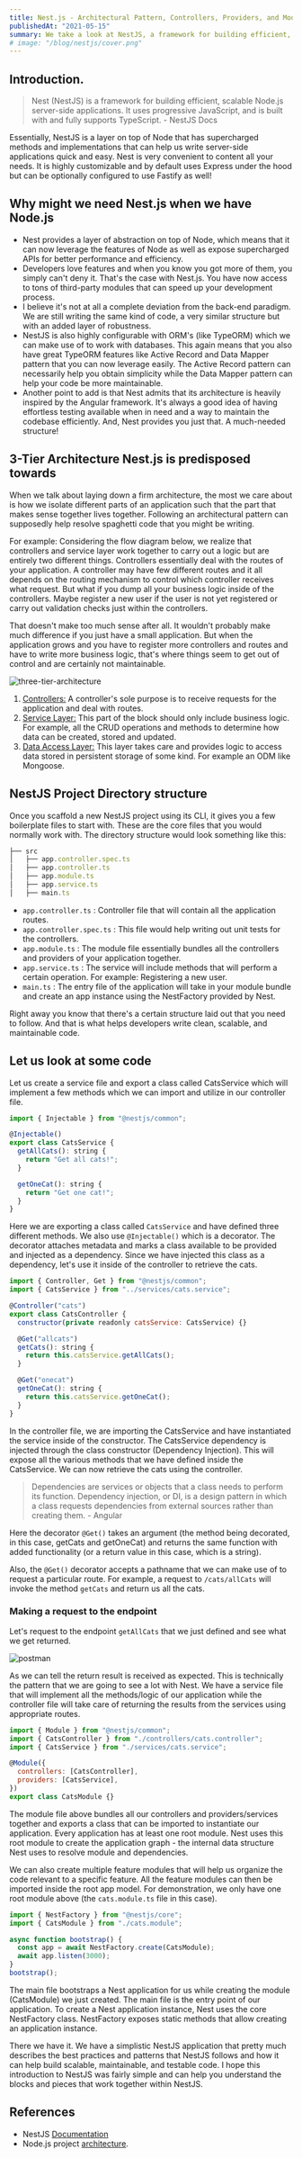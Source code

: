 ```yaml
---
title: Nest.js - Architectural Pattern, Controllers, Providers, and Modules.
publishedAt: "2021-05-15"
summary: We take a look at NestJS, a framework for building efficient, scalable Node.js server-side applications. We will try to understand the overall architectural pattern of NestJS.
# image: "/blog/nestjs/cover.png"
---
```


## Introduction.

> Nest (NestJS) is a framework for building efficient, scalable Node.js server-side applications. It uses progressive JavaScript, and is built with and fully supports TypeScript. - NestJS Docs

Essentially, NestJS is a layer on top of Node that has supercharged methods and implementations that can help us write server-side applications quick and easy. Nest is very convenient to content all your needs. It is highly customizable and by default uses Express under the hood but can be optionally configured to use Fastify as well!

## Why might we need Nest.js when we have Node.js

- Nest provides a layer of abstraction on top of Node, which means that it can now leverage the features of Node as well as expose supercharged APIs for better performance and efficiency.
- Developers love features and when you know you got more of them, you simply can't deny it. That's the case with Nest.js. You have now access to tons of third-party modules that can speed up your development process.
- I believe it's not at all a complete deviation from the back-end paradigm. We are still writing the same kind of code, a very similar structure but with an added layer of robustness.
- NestJS is also highly configurable with ORM's (like TypeORM) which we can make use of to work with databases. This again means that you also have great TypeORM features like Active Record and Data Mapper pattern that you can now leverage easily. The Active Record pattern can necessarily help you obtain simplicity while the Data Mapper pattern can help your code be more maintainable.
- Another point to add is that Nest admits that its architecture is heavily inspired by the Angular framework. It's always a good idea of having effortless testing available when in need and a way to maintain the codebase efficiently. And, Nest provides you just that. A much-needed structure!

## 3-Tier Architecture Nest.js is predisposed towards

When we talk about laying down a firm architecture, the most we care about is how we isolate different parts of an application such that the part that makes sense together lives together. Following an architectural pattern can supposedly help resolve spaghetti code that you might be writing.

For example: Considering the flow diagram below, we realize that controllers and service layer work together to carry out a logic but are entirely two different things. Controllers essentially deal with the routes of your application. A controller may have few different routes and it all depends on the routing mechanism to control which controller receives what request. But what if you dump all your business logic inside of the controllers. Maybe register a new user if the user is not yet registered or carry out validation checks just within the controllers.

That doesn't make too much sense after all. It wouldn't probably make much difference if you just have a small application. But when the application grows and you have to register more controllers and routes and have to write more business logic, that's where things seem to get out of control and are certainly not maintainable.

<Image
  width={800}
  height={800}
  src="/blog/nestjs/three-tier-architecture.png"
  alt="three-tier-architecture"
/>

1. <u>Controllers:</u> A controller's sole purpose is to receive requests for the
   application and deal with routes.
2. <u>Service Layer:</u> This part of the block should only include business logic.
   For example, all the CRUD operations and methods to determine how data can be
   created, stored and updated.
3. <u>Data Access Layer:</u> This layer takes care and provides logic to access data
   stored in persistent storage of some kind. For example an ODM like Mongoose.

## NestJS Project Directory structure

Once you scaffold a new NestJS project using its CLI, it gives you a few boilerplate files to start with. These are the core files that you would normally work with. The directory structure would look something like this:

```js title="src/"
├── src
│   ├── app.controller.spec.ts
│   ├── app.controller.ts
│   ├── app.module.ts
│   ├── app.service.ts
│   ├── main.ts
```

- `app.controller.ts` : Controller file that will contain all the application routes. <br/>
- `app.controller.spec.ts` : This file would help writing out unit tests for the controllers. <br/>
- `app.module.ts` : The module file essentially bundles all the controllers and providers of your application together. <br/>
- `app.service.ts` : The service will include methods that will perform a certain operation. For example: Registering a new user. <br/>
- `main.ts` : The entry file of the application will take in your module bundle and create an app instance using the NestFactory provided by Nest. <br/>

Right away you know that there's a certain structure laid out that you need to follow. And that is what helps developers write clean, scalable, and maintainable code.

## Let us look at some code

Let us create a service file and export a class called CatsService which will implement a few methods which we can import and utilize in our controller file.

```js title="CatsService.js"
import { Injectable } from "@nestjs/common";

@Injectable()
export class CatsService {
  getAllCats(): string {
    return "Get all cats!";
  }

  getOneCat(): string {
    return "Get one cat!";
  }
}
```

Here we are exporting a class called `CatsService` and have defined three different methods. We also use `@Injectable()` which is a decorator. The decorator attaches metadata and marks a class available to be provided and injected as a dependency. Since we have injected this class as a dependency, let's use it inside of the controller to retrieve the cats.

```js title="Controller.js"
import { Controller, Get } from "@nestjs/common";
import { CatsService } from "../services/cats.service";

@Controller("cats")
export class CatsController {
  constructor(private readonly catsService: CatsService) {}

  @Get("allcats")
  getCats(): string {
    return this.catsService.getAllCats();
  }

  @Get("onecat")
  getOneCat(): string {
    return this.catsService.getOneCat();
  }
}
```

In the controller file, we are importing the CatsService and have instantiated the service inside of the constructor. The CatsService dependency is injected through the class constructor (Dependency Injection). This will expose all the various methods that we have defined inside the CatsService. We can now retrieve the cats using the controller.

> Dependencies are services or objects that a class needs to perform its function. Dependency injection, or DI, is a design pattern in which a class requests dependencies from external sources rather than creating them. - Angular

Here the decorator `@Get()` takes an argument (the method being decorated, in this case, getCats and getOneCat) and returns the same function with added functionality (or a return value in this case, which is a string).

Also, the `@Get()` decorator accepts a pathname that we can make use of to request a particular route. For example, a request to `/cats/allCats` will invoke the method `getCats` and return us all the cats.

### Making a request to the endpoint

Let's request to the endpoint `getAllCats` that we just defined and see what we get returned.

<Image width={800} height={800} src="/blog/nestjs/postman.png" alt="postman" />

As we can tell the return result is received as expected. This is technically the pattern that we are going to see a lot with Nest. We have a service file that will implement all the methods/logic of our application while the controller file will take care of returning the results from the services using appropriate routes.

```js title="Module.js"
import { Module } from "@nestjs/common";
import { CatsController } from "./controllers/cats.controller";
import { CatsService } from "./services/cats.service";

@Module({
  controllers: [CatsController],
  providers: [CatsService],
})
export class CatsModule {}
```

The module file above bundles all our controllers and providers/services together and exports a class that can be imported to instantiate our application. Every application has at least one root module. Nest uses this root module to create the application graph - the internal data structure Nest uses to resolve module and dependencies.

We can also create multiple feature modules that will help us organize the code relevant to a specific feature. All the feature modules can then be imported inside the root app model. For demonstration, we only have one root module above (the `cats.module.ts` file in this case).

```js title="NestFactory.js"
import { NestFactory } from "@nestjs/core";
import { CatsModule } from "./cats.module";

async function bootstrap() {
  const app = await NestFactory.create(CatsModule);
  await app.listen(3000);
}
bootstrap();
```

The main file bootstraps a Nest application for us while creating the module (CatsModule) we just created. The main file is the entry point of our application. To create a Nest application instance, Nest uses the core NestFactory class. NestFactory exposes static methods that allow creating an application instance.

There we have it. We have a simplistic NestJS application that pretty much describes the best practices and patterns that NestJS follows and how it can help build scalable, maintainable, and testable code. I hope this introduction to NestJS was fairly simple and can help you understand the blocks and pieces that work together within NestJS.

## References

- NestJS [Documentation](https://docs.nestjs.com/)
- Node.js project [architecture](https://dev.to/santypk4/bulletproof-node-js-project-architecture-4epf).
